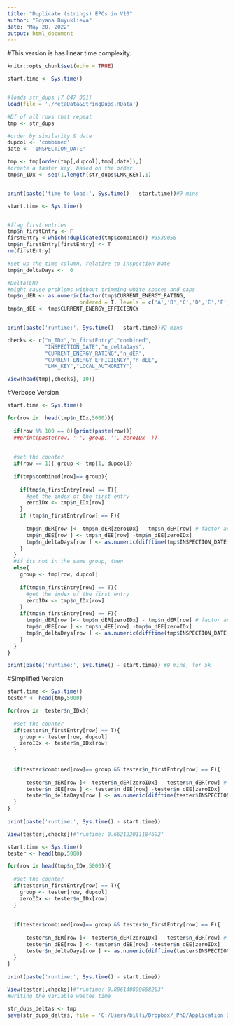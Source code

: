 ```yaml
---
title: "Duplicate (strings) EPCs in V10"
author: "Boyana Buyuklieva"
date: "May 20, 2022"
output: html_document
---
```


#This version is has linear time complexity. 

```r
knitr::opts_chunk$set(echo = TRUE)
```

```r
start.time <- Sys.time()


#loads str_dups [7 847 301]
load(file = './MetaData&StringDups.RData')

#Df of all rows that repeat
tmp <- str_dups

#order by similarity & date
dupcol <- 'combined'
date <- 'INSPECTION_DATE'

tmp <- tmp[order(tmp[,dupcol],tmp[,date]),]
#create a faster key, based on the order
tmp$n_IDx <- seq(1,length(str_dups$LMK_KEY),1)


print(paste('time to load:', Sys.time() - start.time))#9 mins
```

```r
start.time <- Sys.time()


#flag first entries   
tmp$n_firstEntry <- F
firstEntry <-which(!duplicated(tmp$combined)) #3539058
tmp$n_firstEntry[firstEntry] <- T 
rm(firstEntry)

#set up the time column, relative to Inspection Date
tmp$n_deltaDays <-  0

#Delta(ER)
#might cause problems without trimming white spaces and caps
tmp$n_dER <- as.numeric(factor(tmp$CURRENT_ENERGY_RATING, 
                       ordered = T, levels = c('A','B','C','D','E','F','G')))
tmp$n_dEE <- tmp$CURRENT_ENERGY_EFFICIENCY


print(paste('runtime:', Sys.time() - start.time))#2 mins
```


```r

checks <- c("n_IDx","n_firstEntry","combined",
            "INSPECTION_DATE","n_deltaDays",
            "CURRENT_ENERGY_RATING","n_dER",
            "CURRENT_ENERGY_EFFICIENCY","n_dEE",
            "LMK_KEY","LOCAL_AUTHORITY")

View(head(tmp[,checks], 10))
```




#Verbose Version
```r
start.time <- Sys.time()

for(row in  head(tmp$n_IDx,5000)){
  
  if(row %% 100 == 0){print(paste(row))}
  ##print(paste(row, ' ', group, '', zeroIDx  ))  
  
  
  #set the counter
  if(row == 1){ group <- tmp[1, dupcol]}
  
  if(tmp$combined[row]== group){
    
    if(tmp$n_firstEntry[row] == T){
      #get the index of the first entry
      zeroIDx <- tmp$n_IDx[row]
    }
    if (tmp$n_firstEntry[row] == F){
      
      tmp$n_dER[row ]<- tmp$n_dER[zeroIDx] - tmp$n_dER[row] # factor as numbers
      tmp$n_dEE[row ] <- tmp$n_dEE[row] -tmp$n_dEE[zeroIDx]
      tmp$n_deltaDays[row ] <- as.numeric(difftime(tmp$INSPECTION_DATE[row] ,tmp$INSPECTION_DATE[zeroIDx] , units = c("days"))) 
    }
  }
  #if its not in the same group, then 
  else{ 
    group <- tmp[row, dupcol]
    
    if(tmp$n_firstEntry[row] == T){
      #get the index of the first entry
      zeroIDx <- tmp$n_IDx[row]
    }
    if(tmp$n_firstEntry[row] == F){
      tmp$n_dER[row ]<- tmp$n_dER[zeroIDx] - tmp$n_dER[row] # factor as numbers
      tmp$n_dEE[row ] <- tmp$n_dEE[row] -tmp$n_dEE[zeroIDx]
      tmp$n_deltaDays[row ] <- as.numeric(difftime(tmp$INSPECTION_DATE[row] ,tmp$INSPECTION_DATE[zeroIDx] , units = c("days"))) 
    }
  }
}

print(paste('runtime:', Sys.time() - start.time)) #9 mins, for 5k
```



#Simplified Version
```r
start.time <- Sys.time()
tester <- head(tmp,5000)

for(row in  tester$n_IDx){
  
  #set the counter
  if(tester$n_firstEntry[row] == T){
    group <- tester[row, dupcol]
    zeroIDx <- tester$n_IDx[row] 
  }
  
  
  if(tester$combined[row]== group && tester$n_firstEntry[row] == F){
      
      tester$n_dER[row ]<- tester$n_dER[zeroIDx] - tester$n_dER[row] # factor as numbers
      tester$n_dEE[row ] <- tester$n_dEE[row] -tester$n_dEE[zeroIDx]
      tester$n_deltaDays[row ] <- as.numeric(difftime(tester$INSPECTION_DATE[row] ,tester$INSPECTION_DATE[zeroIDx] , units = c("days"))) 
  }
}
  
print(paste('runtime:', Sys.time() - start.time)) 

View(tester[,checks])#"runtime: 0.662122011184692"
```

```r
start.time <- Sys.time()
tester <- head(tmp,5000)

for(row in head(tmp$n_IDx,5000)){
  
  #set the counter
  if(tester$n_firstEntry[row] == T){
    group <- tester[row, dupcol]
    zeroIDx <- tester$n_IDx[row] 
  }
  
  
  if(tester$combined[row]== group && tester$n_firstEntry[row] == F){
      
      tester$n_dER[row ]<- tester$n_dER[zeroIDx] - tester$n_dER[row] # factor as numbers
      tester$n_dEE[row ] <- tester$n_dEE[row] -tester$n_dEE[zeroIDx]
      tester$n_deltaDays[row ] <- as.numeric(difftime(tester$INSPECTION_DATE[row] ,tester$INSPECTION_DATE[zeroIDx] , units = c("days"))) 
  }
}
  
print(paste('runtime:', Sys.time() - start.time)) 

View(tester[,checks])#"runtime: 0.806140899658203"
#writing the variable wastes time
```








```r
str_dups_deltas <- tmp
save(str_dups_deltas, file = 'C:/Users/billi/Dropbox/_PhD/Application Documents/CASA RA/RA OS NARRATE CASA/Code/str_dups_deltas.RData' )
```

